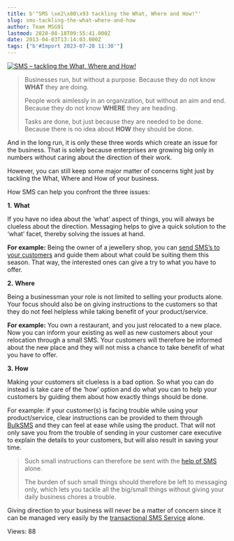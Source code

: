 ```yaml
---
title: b'"SMS \xe2\x80\x93 tackling the What, Where and How!"'
slug: sms-tackling-the-what-where-and-how
author: Team MSG91
lastmod: 2020-08-18T09:55:41.000Z
date: 2013-04-03T13:14:03.000Z
tags: ["b'#Import 2023-07-28 11:30'"]
---
```



 [![SMS – tackling the What, Where and How!](https://images-msg91.s3.ap-south-1.amazonaws.com/content/images/wordpress/2013/05/what-where-how.png)](https://msg91.com/guide/sms-tackling-the-what-where-and-how/ "SMS – tackling the What, Where and How!")


> Businesses run, but without a purpose. Because they do not know **WHAT** they are doing.
> 
> 
> People work aimlessly in an organization, but without an aim and end. Because they do not know **WHERE** they are heading.
> 
> 
> Tasks are done, but just because they are needed to be done. Because there is no idea about **HOW** they should be done.
> 
> 


And in the long run, it is only these three words which create an issue for the business. That is solely because enterprises are growing big only in numbers without caring about the direction of their work.


However, you can still keep some major matter of concerns tight just by tackling the What, Where and How of your business.


How SMS can help you confront the three issues:


**1.** **What**


If you have no idea about the ‘what’ aspect of things, you will always be clueless about the direction. Messaging helps to give a quick solution to the ‘what’ facet, thereby solving the issues at hand.


**For example:** Being the owner of a jewellery shop, you can [send SMS’s to your customers](https://msg91.com/guide/message-your-customers-but-with-a-personal-touch/ "Message your Customers") and guide them about what could be suiting them this season. That way, the interested ones can give a try to what you have to offer.


**2.** **Where** 


Being a businessman your role is not limited to selling your products alone. Your focus should also be on giving instructions to the customers so that they do not feel helpless while taking benefit of your product/service.


**For example:** You own a restaurant, and you just relocated to a new place. Now you can inform your existing as well as new customers about your relocation through a small SMS. Your customers will therefore be informed about the new place and they will not miss a chance to take benefit of what you have to offer.


**3.** **How**


Making your customers sit clueless is a bad option. So what you can do instead is take care of the ‘how’ option and do what you can to help your customers by guiding them about how exactly things should be done.


For example: if your customer(s) is facing trouble while using your product/service, clear instructions can be provided to them through [BulkSMS](https://msg91.com/) and they can feel at ease while using the product. That will not only save you from the trouble of sending in your customer care executive to explain the details to your customers, but will also result in saving your time.



> 
> Such small instructions can therefore be sent with the [help of SMS](https://msg91.com/guide/how-sms-marketing-can-help-you-retain-your-existing-customers/ "Usage of SMS") alone.
> 
> 
> The burden of such small things should therefore be left to messaging only, which lets you tackle all the big/small things without giving your daily business chores a trouble.
> 
> 
> 


Giving direction to your business will never be a matter of concern since it can be managed very easily by the [transactional SMS Service](https://msg91.com/transactional-sms "transactional SMS") alone.


 Views: 88


